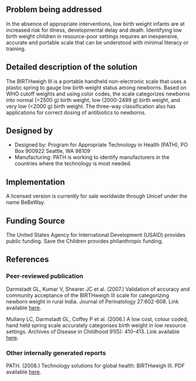 {{Medical Device
|Health Topic=Child mortality
|Classification=Diagnosis
|Scope=Commercialized
|Location=Africa, Asia, South America
|Image=BirthweighIII.jpg
}}
==Problem being addressed==
In the absence of appropriate interventions, low birth weight infants are at increased risk for illness, developmental delay and death. Identifying low birth weight children in resource-poor settings requires an inexpensive, accurate and portable scale that can be understood with minimal literacy or training.

==Detailed description of the solution==
The BIRTHweigh III is a portable handheld non-electronic scale that uses a plastic spring to gauge low birth weight status among newborns. Based on WHO cutoff weights and using color codes, the scale categorizes newborns into normal (>2500 g) birth weight, low (2000-2499 g) birth weight, and very low (<2000 g) birth weight. The three-way classification also has applications for correct dosing of antibiotics to newborns.

==Designed by==
*Designed by: Program for Appropriate Technology in Health (PATH), PO Box 900922 Seattle, WA 98109
*Manufacturing: PATH is working to identify manufacturers in the countries where the technology is most needed.

==Implementation ==
A licensed version is currently for sale worldwide through Unicef under the name BeBeWay.

==Funding Source==
The United States Agency for International Development (USAID) provides public funding.
Save the Children provides philanthropic funding.

==References==
===Peer-reviewed publication===
Darmstadt GL, Kumar V, Shearer JC et al. (2007.) 
Validation of accuracy and community acceptance of the
BIRTHweigh III scale for categorizing newborn weight in rural
India. Journal of Perinatology 27:602-608.  Link available [http://www.nature.com/jp/journal/v27/n10/full/7211797a.html here].

Mullany LC, Darmstadt GL, Coffey P et al. (2006.) A low cost, colour coded, hand held spring scale accurately categorises birth weight in low resource settings. Archives of Disease in Childhood 91(5): 410–413. Link available [http://www.ncbi.nlm.nih.gov/pmc/articles/PMC2082743/ here].

===Other internally generated reports===
PATH. (2008.) Technology solutions for global health: BIRTHweigh III. PDF available [http://www.path.org/publications/files/TS_update_bw3.pdf here].